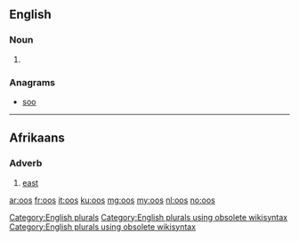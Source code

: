 {{also|OOS}}
==English==

===Noun===
{{head|en}}

# {{plural of|oo}}

===Anagrams===
* [[soo#English|soo]]

[[Category:English plurals]][[Category:English plurals using obsolete wikisyntax]][[Category:English plurals using obsolete wikisyntax]]
----
==Afrikaans==

===Adverb===
{{head|af|adverb}}

# [[east]]

[[ar:oos]]
[[fr:oos]]
[[it:oos]]
[[ku:oos]]
[[mg:oos]]
[[my:oos]]
[[nl:oos]]
[[no:oos]]